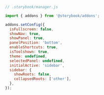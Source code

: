 ```js
// .storybook/manager.js

import { addons } from '@storybook/addons';

addons.setConfig({
  isFullscreen: false,
  showNav: true,
  showPanel: true,
  panelPosition: 'bottom',
  enableShortcuts: true,
  isToolshown: true,
  theme: undefined,
  selectedPanel: undefined,
  initialActive: 'sidebar',
  sidebar: {
    showRoots: false,
    collapsedRoots: ['other'],
  },
});
```